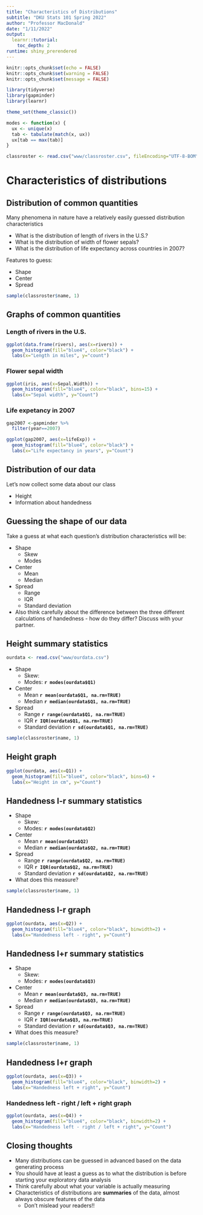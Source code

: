 ```yaml
---
title: "Characteristics of Distributions"
subtitle: "DKU Stats 101 Spring 2022"
author: "Professor MacDonald"
date: "1/11/2022"
output: 
  learnr::tutorial:
    toc_depth: 2
runtime: shiny_prerendered
---
```


```r
knitr::opts_chunk$set(echo = FALSE)
knitr::opts_chunk$set(warning = FALSE)
knitr::opts_chunk$set(message = FALSE)

library(tidyverse)
library(gapminder)
library(learnr)

theme_set(theme_classic())

modes <- function(x) {
  ux <- unique(x)
  tab <- tabulate(match(x, ux))
  ux[tab == max(tab)]
}

classroster <- read.csv("www/classroster.csv", fileEncoding="UTF-8-BOM")
```

# Characteristics of distributions

## Distribution of common quantities

Many phenomena in nature have a relatively easily guessed distribution characteristics

- What is the distribution of length of rivers in the U.S.?
- What is the distribution of width of flower sepals? 
- What is the distribution of life expectancy across countries in 2007?

Features to guess: 

- Shape
- Center
- Spread


```r
sample(classroster$name, 1)
```

## Graphs of common quantities

### Length of rivers in the U.S.

```r
ggplot(data.frame(rivers), aes(x=rivers)) + 
  geom_histogram(fill="blue4", color="black") +
  labs(x="Length in miles", y="count")
```

### Flower sepal width

```r
ggplot(iris, aes(x=Sepal.Width)) + 
  geom_histogram(fill="blue4", color="black", bins=15) +
  labs(x="Sepal width", y="Count")
```

### Life expetancy in 2007

```r
gap2007 <-gapminder %>%
  filter(year==2007)

ggplot(gap2007, aes(x=lifeExp)) + 
  geom_histogram(fill="blue4", color="black") +
  labs(x="Life expectancy in years", y="Count")
```

## Distribution of our data

Let's now collect some data about our class

- Height
- Information about handedness

## Guessing the shape of our data

Take a guess at what each question's distribution characteristics will be:

- Shape
  + Skew 
  + Modes
- Center
  + Mean
  + Median
- Spread
  + Range
  + IQR
  + Standard deviation

- Also think carefully about the difference between the three different calculations of handedness - how do they differ? Discuss with your partner.

## Height summary statistics

```r
ourdata <- read.csv("www/ourdata.csv")
```

- Shape
  + Skew:  
  + Modes: **`r modes(ourdata$Q1)`** 
- Center
  + Mean **`r mean(ourdata$Q1, na.rm=TRUE)`**
  + Median **`r median(ourdata$Q1, na.rm=TRUE)`**
- Spread
  + Range **`r range(ourdata$Q1, na.rm=TRUE)`**
  + IQR **`r IQR(ourdata$Q1, na.rm=TRUE)`**
  + Standard deviation **`r sd(ourdata$Q1, na.rm=TRUE)`**

```r
sample(classroster$name, 1)
```

## Height graph

```r
ggplot(ourdata, aes(x=Q1)) +
  geom_histogram(fill="blue4", color="black", bins=6) + 
  labs(x="Height in cm", y="Count")
```

## Handedness l-r summary statistics

- Shape
  + Skew: 
  + Modes: **`r modes(ourdata$Q2)`** 
- Center
  + Mean **`r mean(ourdata$Q2)`**
  + Median **`r median(ourdata$Q2, na.rm=TRUE)`**
- Spread
  + Range **`r range(ourdata$Q2, na.rm=TRUE)`**
  + IQR **`r IQR(ourdata$Q2, na.rm=TRUE)`**
  + Standard deviation **`r sd(ourdata$Q2, na.rm=TRUE)`**

- What does this measure? 

```r
sample(classroster$name, 1)
```

## Handedness l-r graph

```r
ggplot(ourdata, aes(x=Q2)) +
  geom_histogram(fill="blue4", color="black", binwidth=2) + 
  labs(x="Handedness left - right", y="Count")
```

## Handedness l+r summary statistics

- Shape
  + Skew: 
  + Modes: **`r modes(ourdata$Q3)`** 
- Center
  + Mean **`r mean(ourdata$Q3, na.rm=TRUE)`**
  + Median **`r median(ourdata$Q3, na.rm=TRUE)`**
- Spread
  + Range **`r range(ourdata$Q3, na.rm=TRUE)`**
  + IQR **`r IQR(ourdata$Q3, na.rm=TRUE)`**
  + Standard deviation **`r sd(ourdata$Q3, na.rm=TRUE)`**

- What does this measure? 

```r
sample(classroster$name, 1)
```

## Handedness l+r graph

```r
ggplot(ourdata, aes(x=Q3)) +
  geom_histogram(fill="blue4", color="black", binwidth=2) + 
  labs(x="Handedness left + right", y="Count")
```

### Handedness left - right / left + right graph

```r
ggplot(ourdata, aes(x=Q4)) +
  geom_histogram(fill="blue4", color="black", binwidth=2) + 
  labs(x="Handedness left - right / left + right", y="Count")
```

## Closing thoughts

- Many distributions can be guessed in advanced based on the data generating process
- You should have at least a guess as to what the distribution is before starting your exploratory data analysis
- Think carefully about what your variable is actually measuring
- Characteristics of distributions are **summaries** of the data, almost always obscure features of the data
  + Don't mislead your readers!!